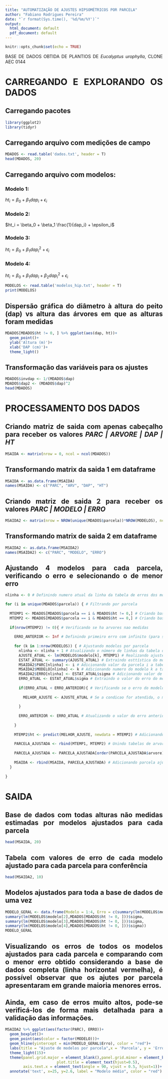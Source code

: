 ```yaml
---
title: "AUTOMATIZAÇÃO DE AJUSTES HIPSOMÉTRICOS POR PARCELA"
author: "Fabiano Rodrigues Pereira"
date: "`r format(Sys.time(), '%d/%m/%Y')`"
output:
  html_document: default
  pdf_document: default
---
```


```r
knitr::opts_chunk$set(echo = TRUE)
```

```{=html}
<style>
body {
text-align: justify}
</style>
```

BASE DE DADOS OBTIDA DE PLANTIOS DE *Eucalyptus urophylla*, CLONE AEC 0144


# CARREGANDO E EXPLORANDO OS DADOS

## Carregando pacotes

```r
library(ggplot2)
library(tidyr)
```

## Carregando arquivo com medições de campo

```r
MDADOS <- read.table('dados.txt', header = T)
head(MDADOS, 20)
```

## Carregando arquivo com modelos:

### Modelo 1:

$ht_i = \beta_0 + \beta_1 dap_i + \epsilon_i$

### Modelo 2:

$ht_i = \beta_0 + \beta_1 \frac{1}{dap_i} + \epsilon_i$

### Modelo 3:

$ht_i = \beta_0 + \beta_1 dap_i^2 + \epsilon_i$

### Modelo 4:

$ht_i = \beta_0 + \beta_1 dap_i + \beta_2 dap_i^2 + \epsilon_i$

```r
MODELOS <- read.table('modelos_hip.txt', header = T)
print(MODELOS)
```

## Dispersão gráfica do diâmetro à altura do peito (dap) vs altura das árvores em que as alturas foram medidas

```r
MDADOS[MDADOS$ht != 0, ] %>% ggplot(aes(dap, ht))+
  geom_point()+
  ylab('Altura (m)')+
  xlab('DAP (cm)')+
  theme_light()
```

## Transformação das variáveis para os ajustes

```r

MDADOS$invdap <- 1/(MDADOS$dap)
MDADOS$dap2 <- (MDADOS$dap)^2
head(MDADOS)

```

# PROCESSAMENTO DOS DADOS

## Criando matriz de saida com apenas cabeçalho para receber os valores *PARC \| ARVORE \| DAP \| HT*

```r
MSAIDA <- matrix(nrow = 0, ncol = ncol(MDADOS))
```

## Transformando matrix da saida 1 em dataframe

```r
MSAIDA <- as.data.frame(MSAIDA) 
names(MSAIDA) <- c("PARC", "ARV", "DAP", "HT")

```

## Criando matriz de saida 2 para receber os valores *PARC \| MODELO \| ERRO*

```r
MSAIDA2 <- matrix(nrow = NROW(unique(MDADOS$parcela))*NROW(MODELOS), ncol = 3, 0)
```

## Transformando matrix de saida 2 em dataframe

```r
MSAIDA2 <- as.data.frame(MSAIDA2) 
names(MSAIDA2) <- c("PARC", "MODELO", "ERRO")
```

## Ajustando 4 modelos para cada parcela, verificando o erro e selecionando o de menor erro

```r

nlinha <- 0 # Definindo numero atual da linha da tabela de erros dos modelos

for (i in unique(MDADOS$parcela)) { # Filtrando por parcela
  
  MTEMP1 <- MDADOS[MDADOS$parcela == i & MDADOS$ht != 0,] # Criando base com arvores medidas
  MTEMP2 <- MDADOS[MDADOS$parcela == i & MDADOS$ht == 0,] # Criando base com arvores nao medidas
  
  if(nrow(MTEMP2) != 0){ # Verificando se ha arvores nao medidas
    
    ERRO_ANTERIOR <- Inf # Definindo primeiro erro com infinito (para sempre considerar o primeiro modelo) para iniciar comparações de modelo por parcela
    
    for (k in 1:nrow(MODELOS)) { # Ajustando modelos por parcela
      nlinha <- nlinha + 1 # Atualizando o número de linhas da tabela de erros
      AJUSTE_ATUAL <- lm(MODELOS$modelo[k], MTEMP1) # Realizando ajuste do modelo k da parcela i
      ESTAT_ATUAL <- summary(AJUSTE_ATUAL) # Extraindo esttística do modelo k da parcela i
      MSAIDA2$PARC[nlinha] <- i # Adicionando valor da parcela i a tabela de erro dos modelos
      MSAIDA2$MODELO[nlinha] <- k # Adicionando numero do modelo k a tabela de erro dos modelos
      MSAIDA2$ERRO[nlinha] <- ESTAT_ATUAL$sigma # Adicionando valor de erro a tabela de erro dos modelos
      ERRO_ATUAL <- ESTAT_ATUAL$sigma # Extraindo o valor do erro do modelo atual (k)
      
      if(ERRO_ATUAL < ERRO_ANTERIOR){ # Verificando se o erro do modelo atual (k) é menor que o do anteior (k-1)
        
        MELHOR_AJUSTE <- AJUSTE_ATUAL # Se a condicao for atendida, o modelo atual e considerado o melhor ajuste
        
      }
      
      ERRO_ANTERIOR <- ERRO_ATUAL # Atualizando o valor do erro anterior (k-1) para o proximo valor de k
      
    }
    
    MTEMP2$ht <- predict(MELHOR_AJUSTE, newdata = MTEMP2) # Adicionando predicoes a tabela de arvores nao medidas
    
    PARCELA_AJUSTADA <- rbind(MTEMP1, MTEMP2) # Unindo tabelas de arvores de alturas medidas com estimadas
    
    PARCELA_AJUSTADA <- PARCELA_AJUSTADA[order(PARCELA_AJUSTADA$arvore),1:4] # Ordenando valores da parcela ajustada pelo n da arvore
    
    MSAIDA <- rbind(MSAIDA, PARCELA_AJUSTADA) # Adicionando parcela ajustada a tabela de saida
  }
  
}

```

# SAIDA

## Base de dados com todas alturas não medidas estimadas por modelos ajustados para cada parcela

```r
head(MSAIDA, 20)
```

## Tabela com valores de erro de cada modelo ajustado para cada parcela para conferência

```r
head(MSAIDA2, 10)
```

## Modelos ajustados para toda a base de dados de uma vez

```r
MODELO_GERAL <- data.frame(Modelo = 1:4, Erro = c(summary(lm(MODELOS$modelo[1],MDADOS[MDADOS$ht != 0, ]))$sigma,
summary(lm(MODELOS$modelo[2],MDADOS[MDADOS$ht != 0, ]))$sigma,
summary(lm(MODELOS$modelo[3],MDADOS[MDADOS$ht != 0, ]))$sigma,
summary(lm(MODELOS$modelo[4],MDADOS[MDADOS$ht != 0, ]))$sigma))
MODELO_GERAL
```

## Visualizando os erros de todos os modelos ajustados para cada parcela e comparando com o menor erro obtido considerando a base de dados completa (linha horizontal vermelha), é possível observar que os ajutes por parcela apresentaram em grande maioria menores erros.

## Ainda, em caso de erros muito altos, pode-se verificá-los de forma mais detalhada para a validação das informações.

```r
MSAIDA2 %>% ggplot(aes(factor(PARC), ERRO))+
  geom_boxplot()+
  geom_point(aes(color = factor(MODELO)))+
  geom_hline(yintercept = min(MODELO_GERAL$Erro), color = "red")+
  labs(title = "Ajuste de modelos por parcela",x = 'Parcela', y = 'Erro padrão residual', color = "Modelo")+
  theme_light(15)+
  theme(panel.grid.major = element_blank(),panel.grid.minor = element_blank(),
                       plot.title = element_text(hjust=0.5),
        axis.text.x = element_text(angle = 90, vjust = 0.5, hjust=1))+
  annotate('text', x=25, y=2.6, label = "Modelo médio", color = "red")

```




